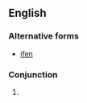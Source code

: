 ==English==

===Alternative forms===
* [[ifen]]
===Conjunction===
{{en-con}}
# {{eye dialect of|if|lang=en}}